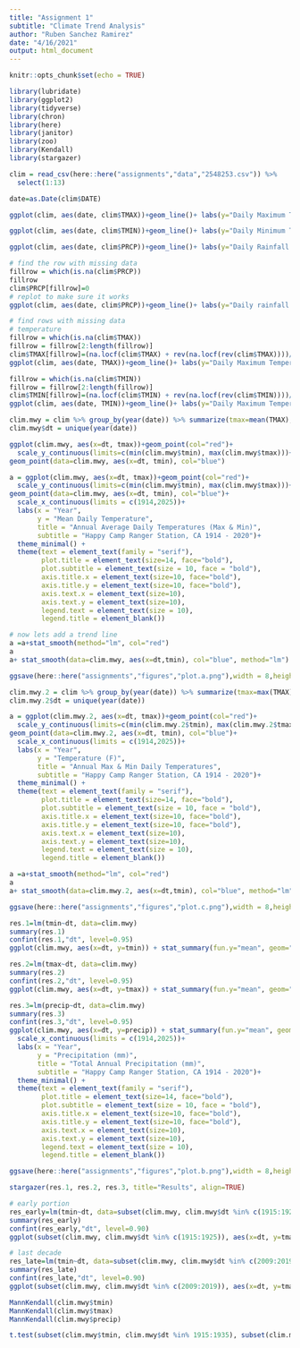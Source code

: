 ```yaml
---
title: "Assignment 1"
subtitle: "Climate Trend Analysis"
author: "Ruben Sanchez Ramirez"
date: "4/16/2021"
output: html_document
---
```


```r
knitr::opts_chunk$set(echo = TRUE)
```

```r

library(lubridate)
library(ggplot2)
library(tidyverse)
library(chron)
library(here)
library(janitor)
library(zoo)
library(Kendall)
library(stargazer)

clim = read_csv(here::here("assignments","data","2548253.csv")) %>% 
  select(1:13)

date=as.Date(clim$DATE)

```

```r

ggplot(clim, aes(date, clim$TMAX))+geom_line()+ labs(y="Daily Maximum Temperature (degrees F)", x="Date")

ggplot(clim, aes(date, clim$TMIN))+geom_line()+ labs(y="Daily Minimum Temperature (degrees F)", x="Date")

ggplot(clim, aes(date, clim$PRCP))+geom_line()+ labs(y="Daily Rainfall (in)", x="Date")

```

```r

# find the row with missing data
fillrow = which(is.na(clim$PRCP))
fillrow
clim$PRCP[fillrow]=0
# replot to make sure it works
ggplot(clim, aes(date, clim$PRCP))+geom_line()+ labs(y="Daily rainfall (mm)", x="Date")

# find rows with missing data
# temperature
fillrow = which(is.na(clim$TMAX))
fillrow = fillrow[2:length(fillrow)]
clim$TMAX[fillrow]=(na.locf(clim$TMAX) + rev(na.locf(rev(clim$TMAX))))/2
ggplot(clim, aes(date, TMAX))+geom_line()+ labs(y="Daily Maximum Temperature (degrees F)", x="Date")

fillrow = which(is.na(clim$TMIN))
fillrow = fillrow[2:length(fillrow)]
clim$TMIN[fillrow]=(na.locf(clim$TMIN) + rev(na.locf(rev(clim$TMIN))))/2
ggplot(clim, aes(date, TMIN))+geom_line()+ labs(y="Daily Maximum Temperature (degrees F)", x="Date")

```

```r

clim.mwy = clim %>% group_by(year(date)) %>% summarize(tmax=mean(TMAX), tmin=mean(TMIN), precip=sum(PRCP))
clim.mwy$dt = unique(year(date))

ggplot(clim.mwy, aes(x=dt, tmax))+geom_point(col="red")+
  scale_y_continuous(limits=c(min(clim.mwy$tmin), max(clim.mwy$tmax)))+
geom_point(data=clim.mwy, aes(x=dt, tmin), col="blue")

a = ggplot(clim.mwy, aes(x=dt, tmax))+geom_point(col="red")+
  scale_y_continuous(limits=c(min(clim.mwy$tmin), max(clim.mwy$tmax)))+
geom_point(data=clim.mwy, aes(x=dt, tmin), col="blue")+
  scale_x_continuous(limits = c(1914,2025))+
  labs(x = "Year",
       y = "Mean Daily Temperature",
       title = "Annual Average Daily Temperatures (Max & Min)",
       subtitle = "Happy Camp Ranger Station, CA 1914 - 2020")+
  theme_minimal() +
  theme(text = element_text(family = "serif"),
        plot.title = element_text(size=14, face="bold"),
        plot.subtitle = element_text(size = 10, face = "bold"),
        axis.title.x = element_text(size=10, face="bold"),
        axis.title.y = element_text(size=10, face="bold"),
        axis.text.x = element_text(size=10),
        axis.text.y = element_text(size=10),
        legend.text = element_text(size = 10),
        legend.title = element_blank())


```

```r

# now lets add a trend line
a =a+stat_smooth(method="lm", col="red")
a
a+ stat_smooth(data=clim.mwy, aes(x=dt,tmin), col="blue", method="lm")

ggsave(here::here("assignments","figures","plot.a.png"),width = 8,height= 5)

```

```r

clim.mwy.2 = clim %>% group_by(year(date)) %>% summarize(tmax=max(TMAX), tmin=min(TMIN), precip=sum(PRCP))
clim.mwy.2$dt = unique(year(date))

a = ggplot(clim.mwy.2, aes(x=dt, tmax))+geom_point(col="red")+
  scale_y_continuous(limits=c(min(clim.mwy.2$tmin), max(clim.mwy.2$tmax)))+
geom_point(data=clim.mwy.2, aes(x=dt, tmin), col="blue")+
  scale_x_continuous(limits = c(1914,2025))+
  labs(x = "Year",
       y = "Temperature (F)",
       title = "Annual Max & Min Daily Temperatures",
       subtitle = "Happy Camp Ranger Station, CA 1914 - 2020")+
  theme_minimal() +
  theme(text = element_text(family = "serif"),
        plot.title = element_text(size=14, face="bold"),
        plot.subtitle = element_text(size = 10, face = "bold"),
        axis.title.x = element_text(size=10, face="bold"),
        axis.title.y = element_text(size=10, face="bold"),
        axis.text.x = element_text(size=10),
        axis.text.y = element_text(size=10),
        legend.text = element_text(size = 10),
        legend.title = element_blank())

a =a+stat_smooth(method="lm", col="red")
a
a+ stat_smooth(data=clim.mwy.2, aes(x=dt,tmin), col="blue", method="lm")

ggsave(here::here("assignments","figures","plot.c.png"),width = 8,height= 5)

```


```r

res.1=lm(tmin~dt, data=clim.mwy)
summary(res.1)
confint(res.1,"dt", level=0.95)
ggplot(clim.mwy, aes(x=dt, y=tmin)) + stat_summary(fun.y="mean", geom="point", col="red", size=4)+theme(axis.text=element_text(size=14, face="bold"), axis.title=element_text(size=14, face="bold")) + geom_smooth(method="lm")

```

```r

res.2=lm(tmax~dt, data=clim.mwy)
summary(res.2)
confint(res.2,"dt", level=0.95)
ggplot(clim.mwy, aes(x=dt, y=tmax)) + stat_summary(fun.y="mean", geom="point", col="red", size=4)+theme(axis.text=element_text(size=14, face="bold"), axis.title=element_text(size=14, face="bold")) + geom_smooth(method="lm")

```

```r

res.3=lm(precip~dt, data=clim.mwy)
summary(res.3)
confint(res.3,"dt", level=0.95)
ggplot(clim.mwy, aes(x=dt, y=precip)) + stat_summary(fun.y="mean", geom="point", col="dodgerblue3", size=4)+theme(axis.text=element_text(size=14, face="bold"), axis.title=element_text(size=14, face="bold")) + geom_smooth(method="lm", col="black")+
  scale_x_continuous(limits = c(1914,2025))+
  labs(x = "Year",
       y = "Precipitation (mm)",
       title = "Total Annual Precipitation (mm)",
       subtitle = "Happy Camp Ranger Station, CA 1914 - 2020")+
  theme_minimal() +
  theme(text = element_text(family = "serif"),
        plot.title = element_text(size=14, face="bold"),
        plot.subtitle = element_text(size = 10, face = "bold"),
        axis.title.x = element_text(size=10, face="bold"),
        axis.title.y = element_text(size=10, face="bold"),
        axis.text.x = element_text(size=10),
        axis.text.y = element_text(size=10),
        legend.text = element_text(size = 10),
        legend.title = element_blank())

ggsave(here::here("assignments","figures","plot.b.png"),width = 8,height= 5)

```

```r

stargazer(res.1, res.2, res.3, title="Results", align=TRUE)

```



```r

# early portion
res_early=lm(tmin~dt, data=subset(clim.mwy, clim.mwy$dt %in% c(1915:1925)))
summary(res_early)
confint(res_early,"dt", level=0.90)
ggplot(subset(clim.mwy, clim.mwy$dt %in% c(1915:1925)), aes(x=dt, y=tmax)) + stat_summary(fun.y="mean", geom="point", col="red", size=4)+theme(axis.text=element_text(size=14, face="bold"), axis.title=element_text(size=14, face="bold")) + geom_smooth(method="lm")

# last decade
res_late=lm(tmin~dt, data=subset(clim.mwy, clim.mwy$dt %in% c(2009:2019)))
summary(res_late)
confint(res_late,"dt", level=0.90)
ggplot(subset(clim.mwy, clim.mwy$dt %in% c(2009:2019)), aes(x=dt, y=tmax)) + stat_summary(fun.y="mean", geom="point", col="red", size=4)+theme(axis.text=element_text(size=14, face="bold"), axis.title=element_text(size=14, face="bold")) + geom_smooth(method="lm")

```


```r

MannKendall(clim.mwy$tmin)
MannKendall(clim.mwy$tmax)
MannKendall(clim.mwy$precip)

```

```r

t.test(subset(clim.mwy$tmin, clim.mwy$dt %in% 1915:1935), subset(clim.mwy$tmin, clim.mwy$dt %in% 1999:2019))

```





